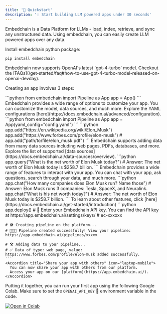 ```yaml
---
title: '🚀 Quickstart'
description: '💡 Start building LLM powered apps under 30 seconds'
---
```


Embedchain is a Data Platform for LLMs - load, index, retrieve, and sync any unstructured data. Using embedchain, you can easily create LLM powered apps over any data. 

Install embedchain python package:

```bash
pip install embedchain
```

<Tip>
Embedchain now supports OpenAI's latest `gpt-4-turbo` model. Checkout the [FAQs](/get-started/faq#how-to-use-gpt-4-turbo-model-released-on-openai-devday).
</Tip>

Creating an app involves 3 steps:

<Steps>
  <Step title="⚙️ Import app instance">
    ```python
    from embedchain import Pipeline as App
    app = App()
    ```
    <Accordion title="Customize your app by a simple YAML config" icon="gear-complex">
      Embedchain provides a wide range of options to customize your app. You can customize the model, data sources, and much more.
      Explore the YAML configurations [here](https://docs.embedchain.ai/advanced/configuration).
      ```python
      from embedchain import Pipeline as App
      app = App(yaml_config="config.yaml")
      ```
    </Accordion>
  </Step>
  <Step title="🗃️ Add data sources">
    ```python
    app.add("https://en.wikipedia.org/wiki/Elon_Musk")
    app.add("https://www.forbes.com/profile/elon-musk")
    # app.add("path/to/file/elon_musk.pdf")
    ```
    <Accordion title="Embedchain supports adding data from many data sources." icon="files">
      Embedchain supports adding data from many data sources including web pages, PDFs, databases, and more.
      Explore the list of supported [data sources](https://docs.embedchain.ai/data-sources/overview).
    </Accordion>
  </Step>
  <Step title="💬 Ask questions, chat, or search through your data with ease">
    ```python
    app.query("What is the net worth of Elon Musk today?")
    # Answer: The net worth of Elon Musk today is $258.7 billion.
    ```
    <Accordion title="Want to chat with your app?" icon="face-thinking">
      Embedchain provides a wide range of features to interact with your app. You can chat with your app, ask questions, search through your data, and much more.
      ```python
      app.chat("How many companies does Elon Musk run? Name those")
      # Answer: Elon Musk runs 3 companies: Tesla, SpaceX, and Neuralink.
      app.chat("What is his net worth today?")
      # Answer: The net worth of Elon Musk today is $258.7 billion.
      ```
      To learn about other features, click [here](https://docs.embedchain.ai/get-started/introduction)
    </Accordion>
  </Step>
  <Step title="🚀 Seamlessly launch your App on the Embedchain Platform!">
    ```python
    app.deploy()
    # 🔑 Enter your Embedchain API key. You can find the API key at https://app.embedchain.ai/settings/keys/
    # ec-xxxxxx

    # 🛠️ Creating pipeline on the platform...
    # 🎉🎉🎉 Pipeline created successfully! View your pipeline: https://app.embedchain.ai/pipelines/xxxxx

    # 🛠️ Adding data to your pipeline...
    # ✅ Data of type: web_page, value: https://www.forbes.com/profile/elon-musk added successfully.
    ```
    <Accordion title="Share your app with others" icon="laptop-mobile">
      You can now share your app with others from our platform.
      Access your app on our [platform](https://app.embedchain.ai/).
    </Accordion>
  </Step>
</Steps>

Putting it together, you can run your first app using the following Google Colab. Make sure to set the `OPENAI_API_KEY` 🔑 environment variable in the code.

<a href="https://colab.research.google.com/drive/17ON1LPonnXAtLaZEebnOktstB_1cJJmh?usp=sharing">
    <img src="https://camo.githubusercontent.com/84f0493939e0c4de4e6dbe113251b4bfb5353e57134ffd9fcab6b8714514d4d1/68747470733a2f2f636f6c61622e72657365617263682e676f6f676c652e636f6d2f6173736574732f636f6c61622d62616467652e737667" alt="Open in Colab" />
</a>
